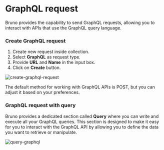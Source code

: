 # GraphQL request

Bruno provides the capability to send GraphQL requests, allowing you to interact with APIs that use the GraphQL query language.

### Create GraphQL request

1. Create new request inside collection.
2. Select **GraphQL** as request type.
3. Provide **URL** and **Name** in the input box.
4. Click on **Create** button.

![create-graphql-request](/screenshots/send-request/graphql/create-graphql-request.webp)

The default method for working with GraphQL APIs is POST, but you can adjust it based on your preferences.

### GraphQL request with query

Bruno provides a dedicated section called **Query** where you can write and execute all your GraphQL queries. This section is designed to make it easy for you to interact with the GraphQL API by allowing you to define the data you want to retrieve or manipulate.

![query-graphql](/screenshots/send-request/graphql/graphql-req-query.webp)


